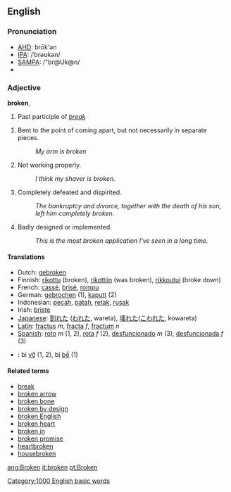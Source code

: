 {{see|Broken}}

==English==

===Pronunciation===
*[[w:AHD|AHD]]: brōk'ən
*[[w:IPA|IPA]]: /ˈbrəʊkən/
*[[w:SAMPA|SAMPA]]: /"br@Uk@n/
*{{audio|en-us-broken.ogg|Audio (US)}}

===Adjective===
'''broken''', 

# Past participle of ''[[break]]''
<!-- This one's a beast to define non-circularly! Feel free to improve. -->
#Bent to the point of coming apart, but not necessarily in separate pieces.
#: ''My arm is broken''
#Not working properly.
#: ''I think my shaver is broken.''
#Completely defeated and dispirited.
#: ''The bankruptcy and divorce, together with the death of his son, left him completely broken.''
# {{cattag2|Software|Colloquial}} Badly designed or implemented.
#: ''This is the most broken application I've seen in a long time.''

====Translations====
*Dutch: [[gebroken]]
*Finnish: [[rikottu]] (broken), [[rikottiin]] (was broken), [[rikkoutui]] (broke down)
*French: [[cassé]], [[brisé]], [[rompu]]
*German: [[gebrochen]] (1), [[kaputt]] (2)
*Indonesian: [[pecah]], [[patah]], [[retak]], [[rusak]]
*Irish: [[briste]]
*[[Japanese]]: [[割れた]] ([[われた]], wareta), [[壊れた]]([[こわれた]], kowareta)
*[[Latin]]: [[fractus]] ''m'', [[fracta]] ''f'', [[fractum]] ''n''
*[[Spanish]]: [[roto]] ''m'' (1, 2), [[rota]] ''f'' (2), [[desfuncionado]] ''m'' (3), [[desfuncionada]] ''f'' (3)
*{{vi}}: bị [[vỡ]] (1, 2), bị [[bể]] (1)

====Related terms====
*[[break]]
*[[broken arrow]]
*[[broken bone]]
*[[broken by design]]
*[[broken English]]
*[[broken heart]]
*[[broken in]]
*[[broken promise]]
*[[heartbroken]]
*[[housebroken]]

[[Category:1000 English basic words]]

[[ang:Broken]]
[[it:broken]]
[[pt:Broken]]